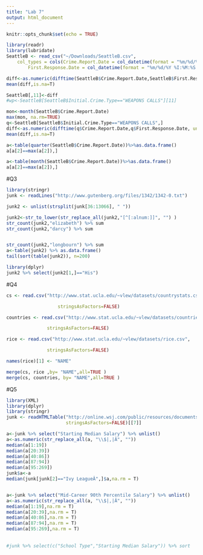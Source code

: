 ```yaml
---
title: "Lab 7"
output: html_document
---
```


```r
knitr::opts_chunk$set(echo = TRUE)
```

```r
library(readr)
library(lubridate)
SeattleB <- read_csv("~/Downloads/SeattleB.csv", 
    col_types = cols(Crime.Report.Date = col_datetime(format = "%m/%d/%Y %I:%M:%S %p"), 
        First.Response.Date = col_datetime(format = "%m/%d/%Y %I:%M:%S %p")))

diff<-as.numeric(difftime(SeattleB$Crime.Report.Date,SeattleB$First.Response.Date, units="mins"))
mean(diff,is.na=T)

SeattleB[,11]<-diff
#wp<-SeattleB[SeattleB$Initial.Crime.Type=="WEAPONS CALLS"][11]

mon<-month(SeattleB$Crime.Report.Date)
max(mon, na.rm=TRUE)
q<-SeattleB[SeattleB$Initial.Crime.Type=="WEAPONS CALLS",]
diff<-as.numeric(difftime(q$Crime.Report.Date,q$First.Response.Date, units="mins"))
mean(diff,is.na=T)

a<-table(quarter(SeattleB$Crime.Report.Date))%>%as.data.frame()
a[a[2]==max(a[2]),]

a<-table(month(SeattleB$Crime.Report.Date))%>%as.data.frame()
a[a[2]==max(a[2]),]
```

#Q3
```r
library(stringr)
junk <- readLines("http://www.gutenberg.org/files/1342/1342-0.txt")

junk2 <- unlist(strsplit(junk[36:13066], " "))

junk2<-str_to_lower(str_replace_all(junk2,"[^[:alnum:]]", "") ) 
str_count(junk2,"elizabeth") %>% sum
str_count(junk2,"darcy") %>% sum


str_count(junk2,"longbourn") %>% sum
a<-table(junk2) %>% as.data.frame()
tail(sort(table(junk2)), n=200)
```

```r
library(dplyr)
junk2 %>% select(junk2[1,]=="His")
```



#Q4
```r

cs <- read.csv("http://www.stat.ucla.edu/~vlew/datasets/countrystats.csv",

                   stringsAsFactors=FALSE)

countries <- read.csv("http://www.stat.ucla.edu/~vlew/datasets/countries.csv",

               stringsAsFactors=FALSE)

rice <- read.csv("http://www.stat.ucla.edu/~vlew/datasets/rice.csv",

               stringsAsFactors=FALSE)

names(rice)[1] <- "NAME"
```

```r
merge(cs, rice ,by= "NAME",all=TRUE )
merge(cs, countries, by= "NAME",all=TRUE )
```

#Q5
```r
library(XML)
library(dplyr)
library(stringr)
junk <- readHTMLTable("http://online.wsj.com/public/resources/documents/info-Salaries_for_Colleges_by_Type-sort.html",
                      stringsAsFactors=FALSE)[[7]]

a<-junk %>% select("Starting Median Salary") %>% unlist()
a<-as.numeric(str_replace_all(a, "\\$|,|Â", ""))
median(a[1:19])
median(a[20:39])
median(a[40:86])
median(a[87:94])
median(a[95:269])
junk$a<-a
median(junk[junk[2]=="Ivy LeagueÂ",]$a,na.rm = T)


a<-junk %>% select("Mid-Career 90th Percentile Salary") %>% unlist()
a<-as.numeric(str_replace_all(a, "\\$|,|Â", ""))
median(a[1:19],na.rm = T)
median(a[20:39],na.rm = T)
median(a[40:86],na.rm = T)
median(a[87:94],na.rm = T)
median(a[95:269],na.rm = T)
    
    
#junk %>% select(c("School Type","Starting Median Salary")) %>% sort
```



